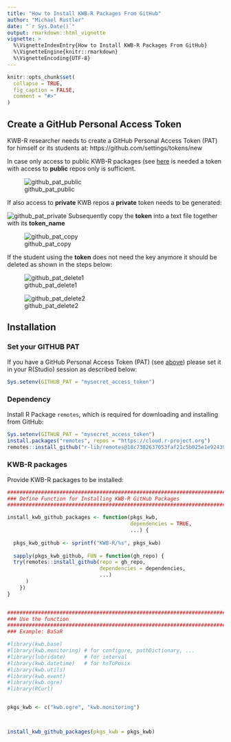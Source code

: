 ```yaml
---
title: "How to Install KWB-R Packages From GitHub"
author: "Michael Rustler"
date: "`r Sys.Date()`"
output: rmarkdown::html_vignette
vignette: >
  %\VignetteIndexEntry{How to Install KWB-R Packages From GitHub}
  %\VignetteEngine{knitr::rmarkdown}
  %\VignetteEncoding{UTF-8}
---
```


```r
knitr::opts_chunk$set(
  collapse = TRUE,
  fig_caption = FALSE,
  comment = "#>"
)
```

## Create a GitHub Personal Access Token

KWB-R researcher needs to create a GitHub Personal Access Token (PAT) for himself 
or its students at: https://github.com/settings/tokens/new



In case only access to public KWB-R packages (see [here](https://kwb-r.github.io/status) 
is needed a token with access to **public** repos only is sufficient. 

![github_pat_public](images/github_pat_public.jpg)

If also access to **private** KWB repos a **private** token needs to be generated:

![github_pat_private](images/github_pat_private.jpg)
Subsequently copy the **token** into a text file together with its **token_name** 

![github_pat_copy](images/github_pat_copy.jpg)

If the student using the **token** does not need the key anymore it should be 
deleted as shown in the steps below:

![github_pat_delete1](images/github_pat_delete1.jpg)

![github_pat_delete2](images/github_pat_delete2.jpg)
 


## Installation 

### Set your GITHUB PAT 

If you have a GitHub Personal Access Token (PAT) (see [above](#create-a-GitHub-Personal-Access-Token))
please set it in your R(Studio) session as described below:

```r
Sys.setenv(GITHUB_PAT = "mysecret_access_token")
```

### Dependency

Install R Package `remotes`, which is required for downloading and installing 
from GitHub: 

```r
Sys.setenv(GITHUB_PAT = "mysecret_access_token")
install.packages("remotes", repos = "https://cloud.r-project.org")
remotes::install_github("r-lib/remotes@18c7302637053faf21c5b025e1e9243962db1bdc")

```

### KWB-R packages

Provide KWB-R packages to be installed:

```r

###############################################################################
### Define Function for Installing KWB-R GitHub Packages
###############################################################################

install_kwb_github_packages <- function(pkgs_kwb, 
                                        dependencies = TRUE,
                                        ...) {
  
  pkgs_kwb_github <- sprintf("KWB-R/%s", pkgs_kwb) 
  
  sapply(pkgs_kwb_github, FUN = function(gh_repo) {
  try(remotes::install_github(repo = gh_repo,
                              dependencies = dependencies, 
                              ...)
      )
    })
}


###############################################################################
### Use the function
###############################################################################
### Example: BaSaR 

#library(kwb.base)
#library(kwb.monitoring) # for configure, pathDictionary, ...
#library(lubridate)      # for interval
#library(kwb.datetime)   # for hsToPosix
#library(kwb.utils)
#library(kwb.event)
#library(kwb.ogre)
#library(RCurl)


pkgs_kwb <- c("kwb.ogre", "kwb.monitoring")



install_kwb_github_packages(pkgs_kwb = pkgs_kwb)

```


